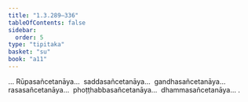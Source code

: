 ```yaml
---
title: "1.3.289–336"
tableOfContents: false
sidebar:
  order: 5
type: "tipitaka"
basket: "su"
book: "a11"
---
```



<DynamicBreadcrumb />

<Division number="310–357" book="a11" bookNo="17">

<Paragraph number="220" book="a11">
… Rūpasañcetanāya…  saddasañcetanāya…  gandhasañcetanāya…  rasasañcetanāya…  phoṭṭhabbasañcetanāya…  dhammasañcetanāya… .
</Paragraph>
</Division>